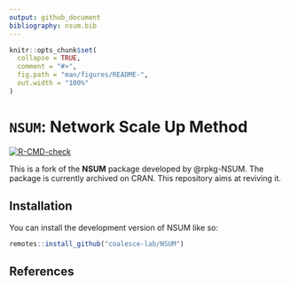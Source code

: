 ```yaml
---
output: github_document
bibliography: nsum.bib
---
```


<!-- README.md is generated from README.Rmd. Please edit that file -->

```r
knitr::opts_chunk$set(
  collapse = TRUE,
  comment = "#>",
  fig.path = "man/figures/README-",
  out.width = "100%"
)
```

# `NSUM`: Network Scale Up Method

<!-- badges: start -->
[![R-CMD-check](https://github.com/coalesce-lab/NSUM/actions/workflows/R-CMD-check.yaml/badge.svg)](https://github.com/coalesce-lab/NSUM/actions/workflows/R-CMD-check.yaml)
<!-- badges: end -->

This is a fork of the **NSUM** package developed by @rpkg-NSUM. The package is currently archived on CRAN. This repository aims at reviving it.


## Installation

You can install the development version of NSUM like so:

``` r
remotes::install_github("coalesce-lab/NSUM")
```

## References
